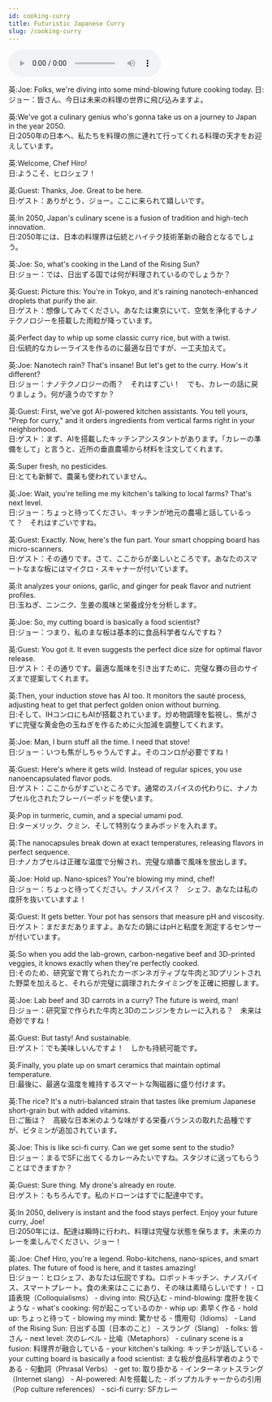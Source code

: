 ```yaml
---
id: cooking-curry
title: Futuristic Japanese Curry
slug: /cooking-curry
---
```


<audio controls src="audio/cooking-curry.mp3"></audio>


<Tabs>
  <TabItem value="text" label="英文">
英:Joe: Folks, we're diving into some mind-blowing future cooking today.  
日:ジョー：皆さん、今日は未来の料理の世界に飛び込みますよ。

英:We've got a culinary genius who's gonna take us on a journey to Japan in the year 2050.  
日:2050年の日本へ、私たちを料理の旅に連れて行ってくれる料理の天才をお迎えしています。

英:Welcome, Chef Hiro!  
日:ようこそ、ヒロシェフ！

英:Guest: Thanks, Joe. Great to be here.  
日:ゲスト：ありがとう、ジョー。ここに来られて嬉しいです。

英:In 2050, Japan's culinary scene is a fusion of tradition and high-tech innovation.  
日:2050年には、日本の料理界は伝統とハイテク技術革新の融合となるでしょう。

英:Joe: So, what's cooking in the Land of the Rising Sun?  
日:ジョー：では、日出ずる国では何が料理されているのでしょうか？

英:Guest: Picture this: You're in Tokyo, and it's raining nanotech-enhanced droplets that purify the air.  
日:ゲスト：想像してみてください。あなたは東京にいて、空気を浄化するナノテクノロジーを搭載した雨粒が降っています。

英:Perfect day to whip up some classic curry rice, but with a twist.  
日:伝統的なカレーライスを作るのに最適な日ですが、一工夫加えて。

英:Joe: Nanotech rain? That's insane! But let's get to the curry. How's it different?  
日:ジョー：ナノテクノロジーの雨？　それはすごい！　でも、カレーの話に戻りましょう。何が違うのですか？

英:Guest: First, we've got AI-powered kitchen assistants. You tell yours, "Prep for curry," and it orders ingredients from vertical farms right in your neighborhood.  
日:ゲスト：まず、AIを搭載したキッチンアシスタントがあります。「カレーの準備をして」と言うと、近所の垂直農場から材料を注文してくれます。

英:Super fresh, no pesticides.  
日:とても新鮮で、農薬も使われていません。

英:Joe: Wait, you're telling me my kitchen's talking to local farms? That's next level.  
日:ジョー：ちょっと待ってください、キッチンが地元の農場と話しているって？　それはすごいですね。

英:Guest: Exactly. Now, here's the fun part. Your smart chopping board has micro-scanners.  
日:ゲスト：その通りです。さて、ここからが楽しいところです。あなたのスマートなまな板にはマイクロ・スキャナーが付いています。

英:It analyzes your onions, garlic, and ginger for peak flavor and nutrient profiles.  
日:玉ねぎ、ニンニク、生姜の風味と栄養成分を分析します。

英:Joe: So, my cutting board is basically a food scientist?  
日:ジョー：つまり、私のまな板は基本的に食品科学者なんですね？

英:Guest: You got it. It even suggests the perfect dice size for optimal flavor release.  
日:ゲスト：その通りです。最適な風味を引き出すために、完璧な賽の目のサイズまで提案してくれます。

英:Then, your induction stove has AI too. It monitors the sauté process, adjusting heat to get that perfect golden onion without burning.  
日:そして、IHコンロにもAIが搭載されています。炒め物調理を監視し、焦がさずに完璧な黄金色の玉ねぎを作るために火加減を調整してくれます。

英:Joe: Man, I burn stuff all the time. I need that stove!  
日:ジョー：いつも焦がしちゃうんですよ。そのコンロが必要ですね！

英:Guest: Here's where it gets wild. Instead of regular spices, you use nanoencapsulated flavor pods.  
日:ゲスト：ここからがすごいところです。通常のスパイスの代わりに、ナノカプセル化されたフレーバーポッドを使います。

英:Pop in turmeric, cumin, and a special umami pod.  
日:ターメリック、クミン、そして特別なうまみポッドを入れます。

英:The nanocapsules break down at exact temperatures, releasing flavors in perfect sequence.  
日:ナノカプセルは正確な温度で分解され、完璧な順番で風味を放出します。

英:Joe: Hold up. Nano-spices? You're blowing my mind, chef!  
日:ジョー：ちょっと待ってください。ナノスパイス？　シェフ、あなたは私の度肝を抜いていますよ！

英:Guest: It gets better. Your pot has sensors that measure pH and viscosity.  
日:ゲスト：まだまだありますよ。あなたの鍋にはpHと粘度を測定するセンサーが付いています。

英:So when you add the lab-grown, carbon-negative beef and 3D-printed veggies, it knows exactly when they're perfectly cooked.  
日:そのため、研究室で育てられたカーボンネガティブな牛肉と3Dプリントされた野菜を加えると、それらが完璧に調理されたタイミングを正確に把握します。

英:Joe: Lab beef and 3D carrots in a curry? The future is weird, man!  
日:ジョー：研究室で作られた牛肉と3Dのニンジンをカレーに入れる？　未来は奇妙ですね！

英:Guest: But tasty! And sustainable.  
日:ゲスト：でも美味しいんですよ！　しかも持続可能です。

英:Finally, you plate up on smart ceramics that maintain optimal temperature.  
日:最後に、最適な温度を維持するスマートな陶磁器に盛り付けます。

英:The rice? It's a nutri-balanced strain that tastes like premium Japanese short-grain but with added vitamins.  
日:ご飯は？　高級な日本米のような味がする栄養バランスの取れた品種ですが、ビタミンが追加されています。

英:Joe: This is like sci-fi curry. Can we get some sent to the studio?  
日:ジョー：まるでSFに出てくるカレーみたいですね。スタジオに送ってもらうことはできますか？

英:Guest: Sure thing. My drone's already en route.  
日:ゲスト：もちろんです。私のドローンはすでに配達中です。

英:In 2050, delivery is instant and the food stays perfect. Enjoy your future curry, Joe!  
日:2050年には、配達は瞬時に行われ、料理は完璧な状態を保ちます。未来のカレーを楽しんでください、ジョー！

英:Joe: Chef Hiro, you're a legend. Robo-kitchens, nano-spices, and smart plates. The future of food is here, and it tastes amazing!  
日:ジョー：ヒロシェフ、あなたは伝説ですね。ロボットキッチン、ナノスパイス、スマートプレート。食の未来はここにあり、その味は素晴らしいです！
  </TabItem>
  <TabItem value="word list" label="単語">
    - 口語表現（Colloquialisms）
        - diving into: 飛び込む
        - mind-blowing: 度肝を抜くような
        - what's cooking: 何が起こっているのか
        - whip up: 素早く作る
        - hold up: ちょっと待って
        - blowing my mind: 驚かせる
    - 慣用句（Idioms）
        - Land of the Rising Sun: 日出ずる国（日本のこと）
    - スラング（Slang）
        - folks: 皆さん
        - next level: 次のレベル
    - 比喩（Metaphors）
        - culinary scene is a fusion: 料理界が融合している
        - your kitchen's talking: キッチンが話している
        - your cutting board is basically a food scientist: まな板が食品科学者のようである
    - 句動詞（Phrasal Verbs）
        - get to: 取り掛かる
    - インターネットスラング（Internet slang）
        - AI-powered: AIを搭載した
    - ポップカルチャーからの引用（Pop culture references）
        - sci-fi curry: SFカレー
  </TabItem>
</Tabs>